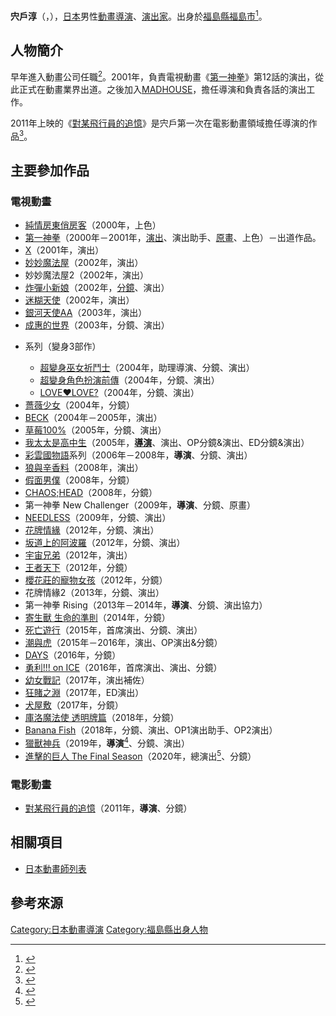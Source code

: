 {{multiple issues|
{{Notability Unreferenced|time=2016-07-15T10:23:27+00:00}}
{{Primarysources|time=2016-07-15T10:23:27+00:00}}
}}
{{noteTA|G1=Anime}}
{{japanese|japanese=宍戸 淳|kana=ししど じゅん|romaji=Shishido Jun}}
'''宍戶淳'''（{{lang-ja|宍戸 淳}}，{{bd|1976年|11月8日||}}），[[日本|日本]]男性[[動畫|動畫]][[導演|導演]]、[[戲劇|演出家]]。出身於[[福島縣|福島縣]][[福島市|福島市]]<ref>{{Cite web|publisher=[[MADHOUSE|MADHOUSE]]|url=http://www.madhouse.co.jp/special/mhpf/mhpf_no007.html|title=MADHOUSE PEOPLE FILE No.7|accessdate=2016-07-15|language=ja|archive-date=2016-08-09|archive-url=https://web.archive.org/web/20160809195150/http://www.madhouse.co.jp/special/mhpf/mhpf_no007.html|dead-url=no}}</ref>。

== 人物簡介 ==
早年進入動畫公司{{link-ja|IMAGIN|イマジン (アニメ制作会社)}}任職<ref>{{Cite web|publisher=MADHOUSE|url=http://www.madhouse.co.jp/column/taf2006/shishido-jun.html|title=MADHOUSE：新世代的動畫導演群－宍戶淳|accessdate=2015-07-15|language=ja|deadurl=yes|archiveurl=https://web.archive.org/web/20150101022338/http://www.madhouse.co.jp/column/taf2006/shishido-jun.html|archivedate=2015-01-01}}</ref>。2001年，負責電視動畫《[[第一神拳|第一神拳]]》第12話的演出，從此正式在動畫業界出道。之後加入[[MADHOUSE|MADHOUSE]]，擔任導演和負責各話的演出工作。

2011年上映的《[[對某飛行員的追憶|對某飛行員的追憶]]》是宍戶第一次在電影動畫領域擔任導演的作品<ref>{{Cite web|publisher=Anime！Anime！|url=http://animeanime.jp/article/2011/09/23/8680.html|title=「對某飛行員的追憶」完成試寫，主演、導演、原作者的話|accessdate=2015-07-15|language=ja|archive-date=2015-06-11|archive-url=https://web.archive.org/web/20150611084147/http://animeanime.jp/article/2011/09/23/8680.html|dead-url=no}}</ref>。

== 主要參加作品 ==
=== 電視動畫 ===
* [[純情房東俏房客|純情房東俏房客]]（2000年，上色）
* [[第一神拳|第一神拳]]（2000年－2001年，[[戲劇|演出]]、演出助手、[[原畫|原畫]]、上色）－出道作品。
* [[X_(漫畫)|X]]（2001年，演出）
* [[妙妙魔法屋|妙妙魔法屋]]（2002年，演出）
* 妙妙魔法屋2（2002年，演出）
* [[炸彈小新娘|炸彈小新娘]]（2002年，[[分鏡|分鏡]]、演出）
* [[迷糊天使|迷糊天使]]（2002年，演出）
* [[銀河天使|銀河天使AA]]（2003年，演出）
* [[成惠的世界|成惠的世界]]（2003年，分鏡、演出）
* {{link-ja|A15|A15}}系列（變身3部作）
** [[超變身巫女祈鬥士|超變身巫女祈鬥士]]（2004年，助理導演、分鏡、演出）
** [[超變身角色扮演前傳|超變身角色扮演前傳]]（2004年，分鏡、演出）
** [[LOVE♥LOVE?|LOVE♥LOVE?]]（2004年，分鏡、演出）
* [[薔薇少女|薔薇少女]]（2004年，分鏡）
* [[BECK_(漫畫)|BECK]]（2004年－2005年，演出）
* [[草莓100%|草莓100%]]（2005年，分鏡、演出）
* [[我太太是高中生|我太太是高中生]]（2005年，'''[[導演|導演]]'''、演出、OP分鏡&演出、ED分鏡&演出）
* [[彩雲國物語|彩雲國物語]]系列（2006年－2008年，'''導演'''、分鏡、演出）
* [[狼與辛香料|狼與辛香料]]（2008年，演出）
* [[假面男僕|假面男僕]]（2008年，分鏡）
* [[CHAOS;HEAD|CHAOS;HEAD]]（2008年，分鏡）
* 第一神拳 New Challenger（2009年，'''導演'''、分鏡、原畫）
* [[超能力大戰|NEEDLESS]]（2009年，分鏡、演出）
* [[花牌情緣|花牌情緣]]（2012年，分鏡、演出）
* [[坂道上的阿波羅|坂道上的阿波羅]]（2012年，分鏡、演出）
* [[宇宙兄弟|宇宙兄弟]]（2012年，演出）
* [[王者天下|王者天下]]（2012年，分鏡）
* [[櫻花莊的寵物女孩|櫻花莊的寵物女孩]]（2012年，分鏡）
* 花牌情緣2（2013年，分鏡、演出）
* 第一神拳 Rising（2013年－2014年，'''導演'''、分鏡、演出協力）
* [[寄生獸|寄生獸 生命的準則]]（2014年，分鏡）
* [[死亡遊行|死亡遊行]]（2015年，首席演出、分鏡、演出）
* [[潮與虎|潮與虎]]（2015年－2016年，演出、OP演出&分鏡）
* [[DAYS_(漫畫)|DAYS]]（2016年，分鏡）
* [[勇利!!!_on_ICE|勇利!!! on ICE]]（2016年，首席演出、演出、分鏡）
* [[幼女戰記|幼女戰記]]（2017年，演出補佐）
* [[狂賭之淵|狂賭之淵]]（2017年，ED演出）
* [[犬屋敷|犬屋敷]]（2017年，分鏡）
* [[庫洛魔法使_透明牌篇|庫洛魔法使 透明牌篇]]（2018年，分鏡）
* [[Banana_Fish|Banana Fish]]（2018年，分鏡、演出、OP1演出助手、OP2演出）
* [[獵獸神兵|獵獸神兵]]（2019年，'''導演'''<ref>{{Cite web|url=http://katsu-kami.com/staffcast/|title=製作人員&配音員|work=電視動畫『獵獸神兵』公式官網|accessdate=2019-02-05|language=ja|archive-date=2019-03-12|archive-url=https://web.archive.org/web/20190312233708/http://katsu-kami.com/staffcast/|dead-url=no}}</ref>、分鏡、演出）
* [[進擊的巨人|進擊的巨人 The Final Season]]（2020年，總演出<ref>{{Cite web|url=https://natalie.mu/comic/news/381118|script-title=ja:アニメ「進撃の巨人」The Final Season、制作はMAPPA、監督は林祐一郎|work=[[Natalie_(網站)|Comic Natalie]]|accessdate=2020-05-29|language=ja|archive-date=2020-11-21|archive-url=https://web.archive.org/web/20201121204819/https://natalie.mu/comic/news/381118|dead-url=no}}</ref>、分鏡）

=== 電影動畫 ===
* [[對某飛行員的追憶|對某飛行員的追憶]]（2011年，'''導演'''、分鏡）

== 相關項目 ==
* [[日本動畫師列表|日本動畫師列表]]

== 參考來源 ==
{{reflist}}

{{宍戶淳執導作品}}
{{Normdaten}}
{{DEFAULTSORT:Shishido Jun}}
[[Category:日本動畫導演|Category:日本動畫導演]]
[[Category:福島縣出身人物|Category:福島縣出身人物]]